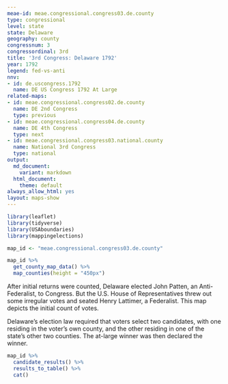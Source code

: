 ```yaml
---
meae-id: meae.congressional.congress03.de.county
type: congressional
level: state
state: Delaware
geography: county
congressnum: 3
congressordinal: 3rd
title: '3rd Congress: Delaware 1792'
year: 1792
legend: fed-vs-anti
nnv:
- id: de.uscongress.1792
  name: DE US Congress 1792 At Large
related-maps:
- id: meae.congressional.congress02.de.county
  name: DE 2nd Congress
  type: previous
- id: meae.congressional.congress04.de.county
  name: DE 4th Congress
  type: next
- id: meae.congressional.congress03.national.county
  name: National 3rd Congress
  type: national
output:
  md_document:
    variant: markdown
  html_document:
    theme: default
always_allow_html: yes
layout: maps-show
---
```


```r
library(leaflet)
library(tidyverse)
library(USAboundaries)
library(mappingelections)

map_id <- "meae.congressional.congress03.de.county"
```

<div class="map">

```r
map_id %>%
  get_county_map_data() %>%
  map_counties(height = "450px")
```

</div>

After initial returns were counted, Delaware elected John Patten, an Anti-Federalist, to Congress. But the U.S. House of Representatives threw out some irregular votes and seated Henry Lattimer, a Federalist. This map depicts the initial count of votes.

Delaware’s election law required that voters select two candidates, with one residing in the voter’s own county, and the other residing in one of the state's other two counties. The at-large winner was then declared the winner.  

<div class="results-table">

```r
map_id %>%
  candidate_results() %>%
  results_to_table() %>%
  cat()
```

</div>
